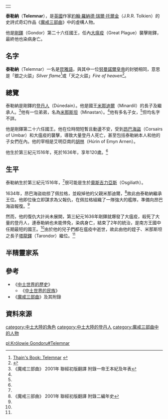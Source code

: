 {|align=right
|-
|{{Tolkienchar |
image_character = |
image_caption = |
Book(s) = 《[[魔戒|魔戒三部曲]]》<br/>《[[中土世界的歷史|中土世界的歷史]]》 |
character_name = 泰勒納 |
character_alias = |
character_title = [[剛鐸國王|剛鐸國王]] |
character_race = [[人類_(中土大陸)|人類]] [[登丹人|登丹人]] |
character_culture = [[安那瑞安家族|安那瑞安家族]] |
character_gender = 男性 |
character_realm = [[剛鐸|剛鐸]] |
character_sub_realm = |
character_lifespan = 第三紀元1516年 - [[第三紀元|第三紀元]]1636年<ref name=autogenerated1>《中土世界的歷史》 Vol.12《中土世界的民族》 "The Heirs of Elendil"</ref> |
character_weapon = | 
}}
|}
'''泰勒納'''（'''Telemnar'''），是[[英國|英國]]作家[[約翰·羅納德·瑞爾·托爾金|約翰·羅納德·瑞爾·托爾金]]（J.R.R. Tolkien）的史詩式奇幻作品《[[魔戒|魔戒三部曲]]》中的虛構人物。

他是[[剛鐸|剛鐸]]（Gondor）第二十六任國王，任內[[大瘟疫|大瘟疫]]（Great Plague）襲擊剛鐸，最終他也染病身亡。

==名字==
'''泰勒納'''（Telemnar）一名是[[昆雅語|昆雅語]]，與其中一位[[努曼諾爾|努曼諾爾]][[亞爾-金密索爾|皇帝]]的封號相同，意思是「銀之火燄」''Silver flame''<ref>[http://www.tuckborough.net/gondorians.html#Telemnar Thain's Book: Telemnar] {{webarchive|url=https://web.archive.org/web/20111016221058/http://www.tuckborough.net/gondorians.html |date=2011-10-16 }}</ref>或「天之火燄」''Fire of heaven''<ref>{{Cite web |url=http://www.glyphweb.com/arda/t/telemnar.html |title=Encyclopedia of Arda: Telemnar |accessdate=2011-11-13 |archive-date=2012-04-19 |archive-url=https://web.archive.org/web/20120419164218/http://www.glyphweb.com/arda/t/telemnar.html |dead-url=no }}</ref>。

==總覽==
泰勒納是剛鐸的[[登丹人|登丹人]]（Dúnedain）。他是國王[[米那迪爾|米那迪爾]]（Minardil）的長子及繼承人。<ref name=autogenerated2>《魔戒三部曲》 2001年 聯經初版翻譯 附錄一帝王本紀及年表</ref>他有一位弟弟，名為[[米那斯坦|米那斯坦]]（Minastan）。<ref name=autogenerated2 />他有多名子女，<ref name=autogenerated2 />但均名字不詳。

他是剛鐸第二十六任國王。他在位時間短暫且動盪不安，受到[[昂巴海盜|昂巴海盜]]（Corsairs of Umbar）和大瘟疫的襲擊，導致大量登丹人死亡，甚至包括泰勒納本人和他的子女們在內。他的宰相是艾明亞南的[[胡林_(艾明亞南)|胡林]]（Húrin of Emyn Arnen）。

他生於第三紀元1516年，死於1636年，享年120歲。<ref name=autogenerated1 />　

==生平==
泰勒納生於第三紀元1516年，<ref name=autogenerated1 />很可能是生於[[奧斯吉力亞斯|奧斯吉力亞斯]]（Osgiliath）。

1634年，昂巴海盜劫掠了佩拉格，並殺掉他的父親米那迪爾，<ref>《魔戒三部曲》 2001年 聯經初版翻譯 附錄二編年史</ref>故此由泰勒納繼承王位。他即位後立即謀求為父報仇，在佩拉格組織了一隊強大的艦隊，準備向昂巴海盜報復。<ref name=autogenerated1 />

然而，他的復仇大計尚未展開，第三紀元1636年剛鐸就爆發了大瘟疫，殺死了大量的登丹人，連泰勒納也未能倖免，染病身亡，結束了2年的統治，是南方王國中任期最短的國王。<ref name=autogenerated2 />由於他的兒子們都在瘟疫中逝世，故此由他的姪子、米那斯坦之長子[[塔龍鐸|塔龍鐸]]（Tarondor）繼位。<ref name=autogenerated2 />

==半精靈家系==
{{半精靈家系}}

==參考==
*《[[中土世界的歷史|中土世界的歷史]]》
**《[[中土世界的民族|中土世界的民族]]》
*《[[魔戒|魔戒三部曲]]》及其附錄

==資料來源==
{{reflist}}

{{剛鐸國王|[[米那迪爾|米那迪爾]]|[[塔龍鐸_(剛鐸)|塔龍鐸]]|}}

[[category:中土大陸的角色|category:中土大陸的角色]]
[[category:中土大陸的登丹人|category:中土大陸的登丹人]]
[[category:魔戒三部曲中的人物|category:魔戒三部曲中的人物]]


[[pl:Królowie_Gondoru#Telemnar|pl:Królowie Gondoru#Telemnar]]